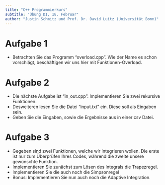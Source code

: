 ```yaml
---
title: "C++ Programmierkurs"
subtitle: "Übung DI, 18. Februar"
author: "Justin Schmitz und Prof. Dr. David Luitz (Universität Bonn)"
---
```

# Aufgabe 1
+ Betrachten Sie das Programm "overload.cpp". Wie der Name es schon vorschlägt, beschäftigen wir uns hier mit Funktionen-Overload.

# Aufgabe 2
+ Die nächste Aufgabe ist "in_out.cpp". Implementieren Sie zwei rekursive Funktionen. 
+ Desweiteren lesen Sie die Datei "input.txt" ein. Diese soll als Eingaben sein.
+ Geben Sie die Eingaben, sowie die Ergebnisse aus in einer csv Datei.


# Aufgabe 3
+ Gegeben sind zwei Funktionen, welche wir Integrieren wollen. Die erste ist nur zum Überprüfen Ihres Codes, während die zweite unsere gewünschte Funktion.
+ Implementieren Sie zunächst zum Lösen des Integrals die Trapezregel.
+ Implementieren Sie die auch noch die Simpsonregel
+ Bonus: Implementieren Sie nun auch noch die Adaptive Integration.



